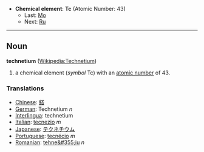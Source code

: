 *'''Chemical element''': '''Tc''' (Atomic Number: 43)
**Last: [[Molybdenum|Mo]]
**Next: [[Ruthenium|Ru]]
----
== Noun ==
'''technetium''' ([[en:Technetium|Wikipedia:Technetium]])

# a chemical element (''symbol'' Tc) with an [[atomic number]] of 43.

===Translations===
*[[Chinese]]: [[鎝]]
*[[German]]: Technetium ''n''
*[[Interlingua]]: technetium
*[[Italian]]: [[tecnezio]] ''m''
*[[Japanese]]: [[テクネチウム]]
*[[Portuguese]]: [[tecnécio]] ''m''
*[[Romanian]]: [[tehne&#355;iu]] ''n''